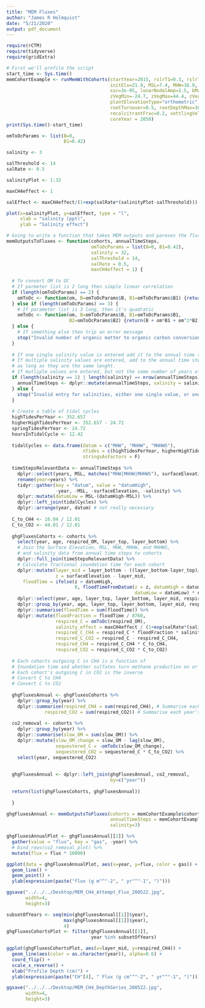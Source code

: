 ```yaml
---
title: "MEM Fluxes"
author: "James R Holmquist"
date: "5/21/2020"
output: pdf_document
---
```


```r

require(rCTM)
require(tidyverse)
require(gridExtra)

```

``` r
# First we'll profile the script
start_time <- Sys.time()
memCohortExample <- runMemWithCohorts(startYear=2015, rslrT1=0.3, rslrTotal=100,
                                      initElv=21.9, MSL=7.4, MHW=16.9, MHHW=25.4, MHHWS=31.2, 
                                      ssc=3e-05, lunarNodalAmp=2.5, bMax=0.25, 
                                      zVegMin=-24.7, zVegMax=44.4, zVegPeak=22.1,
                                      plantElevationType="orthometric", rootToShoot=2,
                                      rootTurnover=0.5, rootDepthMax=30, omDecayRate=0.8,
                                      recalcitrantFrac=0.2, settlingVelocity=2.8,
                                      coreYear = 2050)
print(Sys.time()-start_time)
```

```r

omToOcParams <- list(B=0,
                     B1=0.42)

salinity <- 3

salThreshold <- 14
salRate <- 0.5

salinityPlot <- 1:32 

maxCH4effect <- 1

salEffect <- maxCH4effect/(1+exp(salRate*(salinityPlot-salThreshold)))

plot(x=salinityPlot, y=salEffect, type = "l",
     xlab = "salinity (ppt)",
     ylab = "Salinity effect")

```

``` r

# Going to write a function that takes MEM outputs and pareses the fluxes into CO2 and CH4
memOutputsToFluxes <- function(cohorts, annualTimeSteps, 
                               omToOcParams = list(B=0, B1=0.42),
                               salinity = 32,
                               salThreshold = 14,
                               salRate = 0.5,
                               maxCH4effect = 1) {
  
  # To convert OM to OC
  # If parmeter list is 2 long then simple linear correlation
  if (length(omToOcParams) == 2) {
    omToOc <- function(om, B=omToOcParams$B, B1=omToOcParams$B1) {return(B + om*B1)}
  } else if (length(omToOcParams) == 3) {
    # If parameter list is 3 long, then it's quadratic
    omToOc <- function(om, B=omToOcParams$B, B1=omToOcParams$B1,
                       B2=omToOcParams$B2) {return(B + om*B1 + om^2*B2)}
  } else {
    # If something else then trip an error message
    stop("Invalid number of organic matter to organic carbon conversion parameters,")
  }
  
  # If one single salinity value is entered add it to the annual time steps table all
  # If multiple salinity values are entered, add to the annual time step table,
  # as long as they are the same lenght. 
  # If mutliple values are entered, but not the same number of years of the scenario, trip an error.
  if (length(salinity == 1) | length(salinity) == nrow(annualTimeSteps)) {
    annualTimeSteps <- dplyr::mutate(annualTimeSteps, salinity = salinity)
  } else {
    stop("Invalid entry for salinities, either one single value, or one for each year of the simulation.")
  }
  
  # Create a table of tidal cycles
  highTidesPerYear <- 352.657
  higherHighTidesPerYear <- 352.657 - 24.72
  springTidesPerYear <- 24.72
  hoursInTidalCycle <- 12.42
  
  tidalCycles <- data.frame(datum = c("MHW", "MHHW", "MHHWS"),
                            nTides = c(highTidesPerYear, higherHighTidesPerYear, springTidesPerYear),
                            stringsAsFactors = F)
  
  timeStepsRelevantData <- annualTimeSteps %>% 
    dplyr::select(years, MSL, matches("MHW|MHHW|MHHWS"), surfaceElevation, salinity) %>% 
    rename(year=years) %>% 
    tidyr::gather(key = "datum", value = "datumHigh",
                  -year, -MSL, -surfaceElevation, -salinity) %>% 
    dplyr::mutate(datumLow = MSL-(datumHigh-MSL)) %>% 
    dplyr::left_join(tidalCycles) %>% 
    dplyr::arrange(year, datum) # not really necessary
    
  C_to_CH4 <- 16.04 / 12.01
  C_to_CO2 <- 44.01 / 12.01
  
  ghgFluxesCohorts <- cohorts %>% 
    select(year, age, respired_OM, layer_top, layer_bottom) %>% 
    # Join the Surface Elevation, MSL, MHW, MHHW, and MHHWS, 
    # and salinity data from annual time steps to cohorts
    dplyr::full_join(timeStepsRelevantData) %>% 
    # Calculate fractional inundation time for each cohort
    dplyr::mutate(layer_mid = layer_bottom - ((layer_bottom-layer_top)/2),
                  z = surfaceElevation - layer_mid,
      floodTime = ifelse(z > datumHigh,
                         0, floodTimeFromDatum(z = z, datumHigh = datumHigh,
                                               datumLow = datumLow) * nTides)) %>%
    dplyr::select(year, age, layer_top, layer_bottom, layer_mid, respired_OM, salinity, floodTime) %>% 
    dplyr::group_by(year, age, layer_top, layer_bottom, layer_mid, respired_OM, salinity) %>% 
    dplyr::summarise(floodTime = sum(floodTime)) %>% 
    dplyr::mutate(floodFraction = floodTime / 8760,
                  respired_C = omToOc(respired_OM),
                  salinity_effect = maxCH4effect / (1+exp(salRate*(salinity-salThreshold))),
                  respired_C_CH4 = respired_C * floodFraction * salinity_effect,
                  respired_C_CO2 = respired_C - respired_C_CH4,
                  respired_CH4 = respired_C_CH4 * C_to_CH4,
                  respired_CO2 = respired_C_CO2 * C_to_CO2)
  
  # Each cohorts outgoing C in CH4 is a function of
  # Inundation time and whether sulfates turn methane production on or off
  # Each cohort's outgoing C in CO2 is the inverse
  # Convert C to CH4
  # Convert C to CO2
  
  ghgFluxesAnnual <- ghgFluxesCohorts %>% 
    dplyr::group_by(year) %>% 
    dplyr::summarise(respired_CH4 = sum(respired_CH4), # Summarise each years CH4 emission
              respired_CO2 = sum(respired_CO2)) # Summarise each year's CO2 respiration
  
  co2_removal <- cohorts %>% 
    dplyr::group_by(year) %>% 
    dplyr::summarise(slow_OM = sum(slow_OM)) %>% 
    dplyr::mutate(slow_OM_change = slow_OM - lag(slow_OM),
                  sequestered_C = -omToOc(slow_OM_change),
                  sequestered_CO2 = sequestered_C * C_to_CO2) %>% 
    select(year, sequestered_CO2)
  
  
  ghgFluxesAnnual <- dplyr::left_join(ghgFluxesAnnual, co2_removal,
                                      by=c("year"))
    
  return(list(ghgFluxesCohorts, ghgFluxesAnnual))
  
  }

ghgFluxesAnnual <- memOutputsToFluxes(cohorts = memCohortExample$cohorts,
                                      annualTimeSteps = memCohortExample$annualTimeSteps,
                                      salinity=3)

ghgFluxesAnnualPlot <- ghgFluxesAnnual[[2]] %>%
  gather(value = "flux", key = "gas", -year) %>% 
  # bind_rows(co2_removal_plot) %>% 
  mutate(flux = flux * 10000)

ggplot(data = ghgFluxesAnnualPlot, aes(x=year, y=flux, color = gas)) +
  geom_line() +
  geom_point() +
  ylab(expression(paste("flux (g m"^"-2", " yr"^"-1", ")")))

ggsave("../../../Desktop/MEM_CH4_Attempt_Flux_200522.jpg",
       width=4,
       height=3)

subsetOfYears <- seq(min(ghgFluxesAnnual[[1]]$year),
                     max(ghgFluxesAnnual[[1]]$year),
                     4)
ghgFluxesCohortsPlot <- filter(ghgFluxesAnnual[[1]],
                               year %in% subsetOfYears)

ggplot(ghgFluxesCohortsPlot, aes(x=layer_mid, y=respired_CH4)) +
  geom_line(aes(color = as.character(year)), alpha=0.6) +
  coord_flip() +
  scale_x_reverse() +
  xlab("Profile Depth (cm)") +
  ylab(expression(paste("CH"[4], " Flux (g cm"^"-2", " yr"^"-1", ")")))

ggsave("../../../Desktop/MEM_CH4_DepthSeries_200522.jpg",
       width=4,
       height=3)

```

